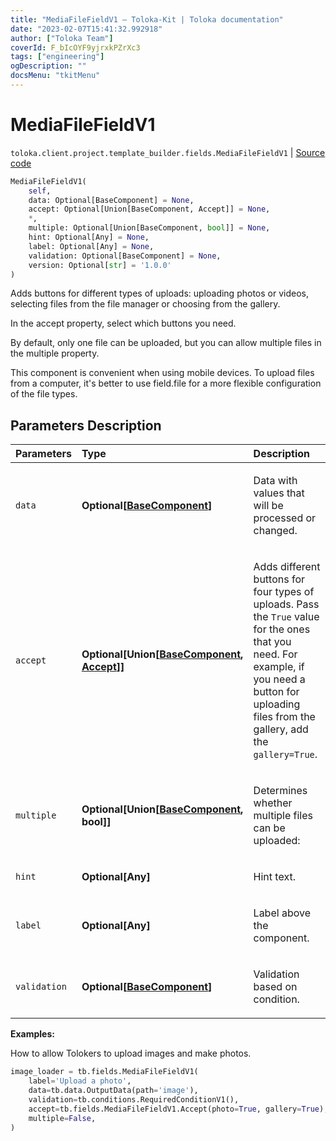 ```yaml
---
title: "MediaFileFieldV1 — Toloka-Kit | Toloka documentation"
date: "2023-02-07T15:41:32.992918"
author: ["Toloka Team"]
coverId: F_bIcOYF9yjrxkPZrXc3
tags: ["engineering"]
ogDescription: ""
docsMenu: "tkitMenu"
---
```


# MediaFileFieldV1
`toloka.client.project.template_builder.fields.MediaFileFieldV1` | [Source code](https://github.com/Toloka/toloka-kit/blob/v1.1.3/src/client/project/template_builder/fields.py#L340)

```python
MediaFileFieldV1(
    self,
    data: Optional[BaseComponent] = None,
    accept: Optional[Union[BaseComponent, Accept]] = None,
    *,
    multiple: Optional[Union[BaseComponent, bool]] = None,
    hint: Optional[Any] = None,
    label: Optional[Any] = None,
    validation: Optional[BaseComponent] = None,
    version: Optional[str] = '1.0.0'
)
```

Adds buttons for different types of uploads: uploading photos or videos, selecting files from the file manager or choosing from the gallery.

In the accept property, select which buttons you need.

By default, only one file can be uploaded, but you can allow multiple files in the multiple property.

This component is convenient when using mobile devices. To upload files from a computer, it's better to use
field.file for a more flexible configuration of the file types.

## Parameters Description

| Parameters | Type | Description |
| :----------| :----| :-----------|
`data`|**Optional\[[BaseComponent](/docs-new/toloka-kit/reference/toloka.client.project.template_builder.base.BaseComponent)\]**|<p>Data with values that will be processed or changed.</p>
`accept`|**Optional\[Union\[[BaseComponent](/docs-new/toloka-kit/reference/toloka.client.project.template_builder.base.BaseComponent), [Accept](/docs-new/toloka-kit/reference/toloka.client.project.template_builder.fields.MediaFileFieldV1.Accept)\]\]**|<p>Adds different buttons for four types of uploads. Pass the `True` value for the ones that you need. For example, if you need a button for uploading files from the gallery, add the `gallery=True`.</p>
`multiple`|**Optional\[Union\[[BaseComponent](/docs-new/toloka-kit/reference/toloka.client.project.template_builder.base.BaseComponent), bool\]\]**|<p>Determines whether multiple files can be uploaded:</p>
`hint`|**Optional\[Any\]**|<p>Hint text.</p>
`label`|**Optional\[Any\]**|<p>Label above the component.</p>
`validation`|**Optional\[[BaseComponent](/docs-new/toloka-kit/reference/toloka.client.project.template_builder.base.BaseComponent)\]**|<p>Validation based on condition.</p>

**Examples:**

How to allow Tolokers to upload images and make photos.

```python
image_loader = tb.fields.MediaFileFieldV1(
    label='Upload a photo',
    data=tb.data.OutputData(path='image'),
    validation=tb.conditions.RequiredConditionV1(),
    accept=tb.fields.MediaFileFieldV1.Accept(photo=True, gallery=True),
    multiple=False,
)
```
